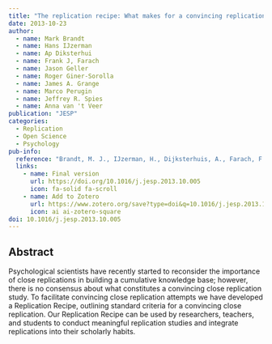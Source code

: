 ```yaml
---
title: "The replication recipe: What makes for a convincing replication?"
date: 2013-10-23
author:
  - name: Mark Brandt
  - name: Hans IJzerman
  - name: Ap Diksterhui
  - name: Frank J, Farach
  - name: Jason Geller
  - name: Roger Giner-Sorolla
  - name: James A. Grange
  - name: Marco Perugin
  - name: Jeffrey R. Spies
  - name: Anna van 't Veer
publication: "JESP"
categories: 
  - Replication
  - Open Science
  - Psychology
pub-info:
  reference: "Brandt, M. J., IJzerman, H., Dijksterhuis, A., Farach, F. J.,<strong> Geller, J</strong>., Giner-Sorolla, R., Grange, J. A., Perugini, M., Spies, J. R., & van't Veer, A. (2014). The replication recipe: What makes for a convincing replication? <em>Journal of Experimental Social Psychology</em>, 50, 217–224. https://doi.org/10.1016/j.jesp.2013.10.005"
  links:
    - name: Final version
      url: https://doi.org/10.1016/j.jesp.2013.10.005
      icon: fa-solid fa-scroll
    - name: Add to Zotero
      url: https://www.zotero.org/save?type=doi&q=10.1016/j.jesp.2013.10.005
      icon: ai ai-zotero-square
doi: 10.1016/j.jesp.2013.10.005
---
```


## Abstract

Psychological scientists have recently started to reconsider the importance of close replications in building a cumulative knowledge base; however, there is no consensus about what constitutes a convincing close replication study. To facilitate convincing close replication attempts we have developed a Replication Recipe, outlining standard criteria for a convincing close replication. Our Replication Recipe can be used by researchers, teachers, and students to conduct meaningful replication studies and integrate replications into their scholarly habits.
